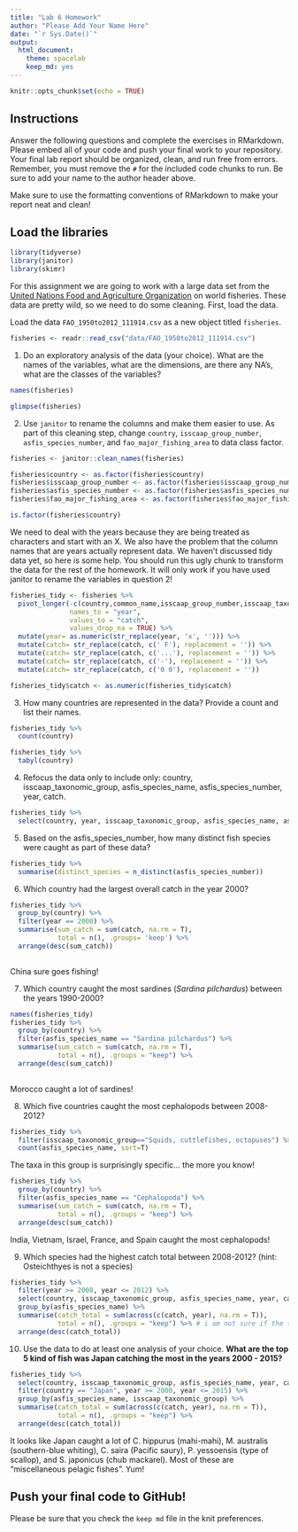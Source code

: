 ```yaml
---
title: "Lab 6 Homework"
author: "Please Add Your Name Here"
date: "`r Sys.Date()`"
output:
  html_document: 
    theme: spacelab
    keep_md: yes
---
```


```r
knitr::opts_chunk$set(echo = TRUE)
```

## Instructions
Answer the following questions and complete the exercises in RMarkdown. Please embed all of your code and push your final work to your repository. Your final lab report should be organized, clean, and run free from errors. Remember, you must remove the `#` for the included code chunks to run. Be sure to add your name to the author header above.  

Make sure to use the formatting conventions of RMarkdown to make your report neat and clean!  

## Load the libraries
```r
library(tidyverse)
library(janitor)
library(skimr)
```

For this assignment we are going to work with a large data set from the [United Nations Food and Agriculture Organization](http://www.fao.org/about/en/) on world fisheries. These data are pretty wild, so we need to do some cleaning. First, load the data.  

Load the data `FAO_1950to2012_111914.csv` as a new object titled `fisheries`.
```r
fisheries <- readr::read_csv("data/FAO_1950to2012_111914.csv")
```

1. Do an exploratory analysis of the data (your choice). What are the names of the variables, what are the dimensions, are there any NA's, what are the classes of the variables?

```r
names(fisheries)
```

```r
glimpse(fisheries)
```

2. Use `janitor` to rename the columns and make them easier to use. As part of this cleaning step, change `country`, `isscaap_group_number`, `asfis_species_number`, and `fao_major_fishing_area` to data class factor. 
```r
fisheries <- janitor::clean_names(fisheries)
```

```r
fisheries$country <- as.factor(fisheries$country)
fisheries$isscaap_group_number <- as.factor(fisheries$isscaap_group_number)
fisheries$asfis_species_number <- as.factor(fisheries$asfis_species_number)
fisheries$fao_major_fishing_area <- as.factor(fisheries$fao_major_fishing_area)
```

```r
is.factor(fisheries$country)
```

We need to deal with the years because they are being treated as characters and start with an X. We also have the problem that the column names that are years actually represent data. We haven't discussed tidy data yet, so here is some help. You should run this ugly chunk to transform the data for the rest of the homework. It will only work if you have used janitor to rename the variables in question 2!
```r
fisheries_tidy <- fisheries %>% 
  pivot_longer(-c(country,common_name,isscaap_group_number,isscaap_taxonomic_group,asfis_species_number,asfis_species_name,fao_major_fishing_area,measure),
               names_to = "year",
               values_to = "catch",
               values_drop_na = TRUE) %>% 
  mutate(year= as.numeric(str_replace(year, 'x', ''))) %>% 
  mutate(catch= str_replace(catch, c(' F'), replacement = '')) %>% 
  mutate(catch= str_replace(catch, c('...'), replacement = '')) %>% 
  mutate(catch= str_replace(catch, c('-'), replacement = '')) %>% 
  mutate(catch= str_replace(catch, c('0 0'), replacement = ''))

fisheries_tidy$catch <- as.numeric(fisheries_tidy$catch)
```

3. How many countries are represented in the data? Provide a count and list their names.
```r
fisheries_tidy %>% 
  count(country)
```

```r
fisheries_tidy %>% 
  tabyl(country)
```

4. Refocus the data only to include only: country, isscaap_taxonomic_group, asfis_species_name, asfis_species_number, year, catch.
```r
fisheries_tidy %>%
  select(country, year, isscaap_taxonomic_group, asfis_species_name, asfis_species_number)
```

5. Based on the asfis_species_number, how many distinct fish species were caught as part of these data?
```r
fisheries_tidy %>% 
  summarise(distinct_species = n_distinct(asfis_species_number))
```

6. Which country had the largest overall catch in the year 2000?
```r
fisheries_tidy %>% 
  group_by(country) %>%
  filter(year == 2000) %>% 
  summarise(sum_catch = sum(catch, na.rm = T),
            total = n(), .groups= 'keep') %>% 
  arrange(desc(sum_catch))
  
```
China sure goes fishing!

7. Which country caught the most sardines (_Sardina pilchardus_) between the years 1990-2000?
```r
names(fisheries_tidy)
fisheries_tidy %>%
  group_by(country) %>% 
  filter(asfis_species_name == "Sardina pilchardus") %>% 
  summarise(sum_catch = sum(catch, na.rm = T),
            total = n(), .groups = "keep") %>% 
  arrange(desc(sum_catch))
  
```
Morocco caught a lot of sardines!

8. Which five countries caught the most cephalopods between 2008-2012?
```r
fisheries_tidy %>% 
  filter(isscaap_taxonomic_group=="Squids, cuttlefishes, octopuses") %>% 
  count(asfis_species_name, sort=T)
```
The taxa in this group is surprisingly specific... the more you know!
```r
fisheries_tidy %>% 
  group_by(country) %>% 
  filter(asfis_species_name == "Cephalopoda") %>% 
  summarise(sum_catch = sum(catch, na.rm = T),
            total = n(), .groups = "keep") %>% 
  arrange(desc(sum_catch))
```
India, Vietnam, Israel, France, and Spain caught the most cephalopods!

9. Which species had the highest catch total between 2008-2012? (hint: Osteichthyes is not a species)
```r
fisheries_tidy %>% 
  filter(year >= 2008, year <= 2012) %>% 
  select(country, isscaap_taxonomic_group, asfis_species_name, year, catch) %>% 
  group_by(asfis_species_name) %>% 
  summarise(catch_total = sum(across(c(catch, year), na.rm = T)),
            total = n(), .groups = "keep") %>% # i am not sure if the total = n() is used efficiently here/not sure what it would stand for here. thoughts? i thought it was across all the years there was applicable data for.
  arrange(desc(catch_total))
```

10. Use the data to do at least one analysis of your choice.
**What are the top 5 kind of fish was Japan catching the most in the years 2000 - 2015?**
```r
fisheries_tidy %>%
  select(country, isscaap_taxonomic_group, asfis_species_name, year, catch) %>% 
  filter(country == "Japan", year >= 2000, year <= 2015) %>%
  group_by(asfis_species_name, isscaap_taxonomic_group) %>% 
  summarise(catch_total = sum(across(c(catch, year), na.rm = T)),
            total = n(), .groups = "keep") %>% 
  arrange(desc(catch_total))
```
It looks like Japan caught a lot of C. hippurus (mahi-mahi), M. australis (southern-blue whiting), C. saira (Pacific saury), P. yessoensis (type of scallop), and S. japonicus (chub mackarel). Most of these are "miscellaneous pelagic fishes". Yum!

## Push your final code to GitHub!
Please be sure that you check the `keep md` file in the knit preferences.   